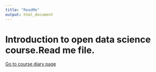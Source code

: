 ```yaml
---
title: "ReadMe"
output: html_document
---
```


# Introduction to open data science course.Read me file. 


[Go to course diary page](https://dawit2010.github.io/IODS-project/)